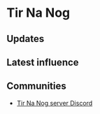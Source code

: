 # Tir Na Nog

## Updates


<Updates channel="1019673875048579122" />

## Latest influence


<AeternumMap name="Tir Na Nog" />

## Communities

- [Tir Na Nog server Discord](https://discord.gg/ygsW4qDdQ8)
